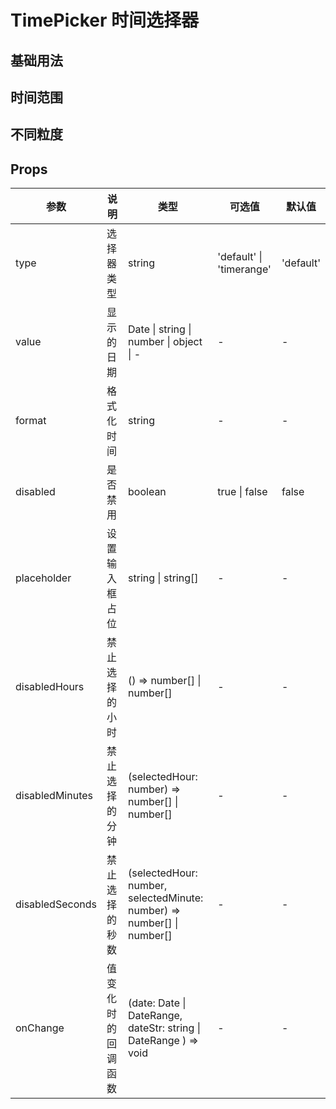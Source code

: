 # TimePicker 时间选择器

## 基础用法


<DemoBase />

## 时间范围


<DemoRange />

## 不同粒度


<DemoFormat />

## Props

| 参数            | 说明               | 类型                                                                   | 可选值                   | 默认值    |
| --------------- | ------------------ | ---------------------------------------------------------------------- | ------------------------ | --------- |
| type            | 选择器类型         | string                                                                 | 'default' \| 'timerange' | 'default' |
| value           | 显示的日期         | Date \| string \| number \| object \| -                                | -                        | -         |
| format          | 格式化时间         | string                                                                 | -                        | -         |
| disabled        | 是否禁用           | boolean                                                                | true \| false            | false     |
| placeholder     | 设置输入框占位     | string \| string[]                                                     | -                        | -         |
| disabledHours   | 禁止选择的小时     | () => number[] \| number[]                                             | -                        | -         |
| disabledMinutes | 禁止选择的分钟     | (selectedHour: number) => number[] \| number[]                         | -                        | -         |
| disabledSeconds | 禁止选择的秒数     | (selectedHour: number, selectedMinute: number) => number[] \| number[] | -                        | -         |
| onChange        | 值变化时的回调函数 | (date: Date \| DateRange, dateStr: string \| DateRange ) => void       | -                        | -         |
